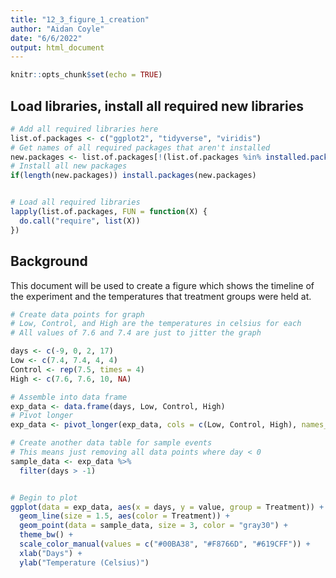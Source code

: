 ```yaml
---
title: "12_3_figure_1_creation"
author: "Aidan Coyle"
date: "6/6/2022"
output: html_document
---
```


```r
knitr::opts_chunk$set(echo = TRUE)
```


## Load libraries, install all required new libraries

```r
# Add all required libraries here
list.of.packages <- c("ggplot2", "tidyverse", "viridis")
# Get names of all required packages that aren't installed
new.packages <- list.of.packages[!(list.of.packages %in% installed.packages()[, "Package"])]
# Install all new packages
if(length(new.packages)) install.packages(new.packages)


# Load all required libraries
lapply(list.of.packages, FUN = function(X) {
  do.call("require", list(X))
})
```

## Background

This document will be used to create a figure which shows the timeline of the experiment and the temperatures that treatment groups were held at.

```r
# Create data points for graph
# Low, Control, and High are the temperatures in celsius for each
# All values of 7.6 and 7.4 are just to jitter the graph

days <- c(-9, 0, 2, 17)
Low <- c(7.4, 7.4, 4, 4)
Control <- rep(7.5, times = 4)
High <- c(7.6, 7.6, 10, NA)

# Assemble into data frame
exp_data <- data.frame(days, Low, Control, High)
# Pivot longer
exp_data <- pivot_longer(exp_data, cols = c(Low, Control, High), names_to = "Treatment")

# Create another data table for sample events
# This means just removing all data points where day < 0
sample_data <- exp_data %>%
  filter(days > -1)


# Begin to plot
ggplot(data = exp_data, aes(x = days, y = value, group = Treatment)) +
  geom_line(size = 1.5, aes(color = Treatment)) +
  geom_point(data = sample_data, size = 3, color = "gray30") +
  theme_bw() +
  scale_color_manual(values = c("#00BA38", "#F8766D", "#619CFF")) +
  xlab("Days") +
  ylab("Temperature (Celsius)") 


```


